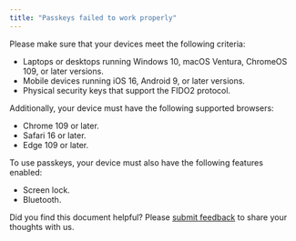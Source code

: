 ```yaml
---
title: "Passkeys failed to work properly"
---
```



Please make sure that your devices meet the following criteria:
- Laptops or desktops running Windows 10, macOS Ventura, ChromeOS 109, or later versions.
- Mobile devices running iOS 16, Android 9, or later versions.
- Physical security keys that support the FIDO2 protocol.

Additionally, your device must have the following supported browsers:
- Chrome 109 or later.
- Safari 16 or later.
- Edge 109 or later.

To use passkeys, your device must also have the following features enabled:
- Screen lock.
- Bluetooth.

<Tip>Did you find this document helpful? Please [submit feedback](https://forms.zohopublic.com/cobo/form/DocumentFeedbackForm/formperma/QvLOhxJv1_JMsJ-1dleZ8Itb_7rzN-LtgvsDdxosoVI) to share your thoughts with us.</Tip>